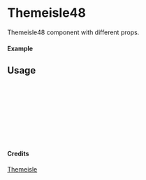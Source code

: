 
<Meta of={Themeisle48} title="Themeisle/Themeisle48" />

# Themeisle48

Themeisle48 component with different props.

#### Example

<Canvas of={Themeisle48.Primary} />

## Usage

```ts
import { Themeisle48 } from "yadl-ui";

const Example = () => {
  return (
      <Themeisle48 />
  );
};

export default Example;
```

#### Credits
[Themeisle](https://themeisle.com/illustrations/)
